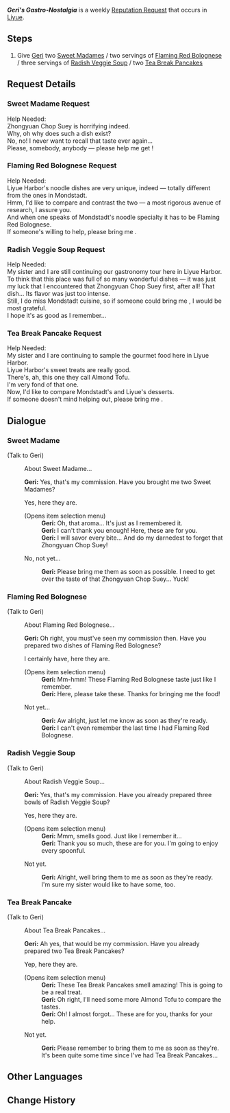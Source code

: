 {{Quest Infobox
|id            = 71709; 71710; 71711; 71712
|image         = Geri Icon.png
|type          = World
|group         = Request
|startLocation = [[Liyue Harbor]], [[Liyue]]
|region        = Liyue
|area          = Sea of Clouds
|subarea       = Liyue Harbor
|characters    = Geri; Traveler
|rep           = Liyue
|mora          = 20,000
}}
'''''Geri's Gastro-Nostalgia''''' is a weekly [[Reputation Request]] that occurs in [[Liyue]].

==Steps==
#Give [[Geri]] two [[Sweet Madame]]s / two servings of [[Flaming Red Bolognese]] / three servings of [[Radish Veggie Soup]] / two [[Tea Break Pancake]]s

==Request Details==
===Sweet Madame Request===
Help Needed:<br />
Zhongyuan Chop Suey is horrifying indeed.<br />
Why, oh why does such a dish exist?<br />
No, no! I never want to recall that taste ever again...<br />
Please, somebody, anybody &mdash; please help me get {{Color|buzzword|two Sweet Madames}}!

===Flaming Red Bolognese Request===
Help Needed:<br />
Liyue Harbor's noodle dishes are very unique, indeed &mdash; totally different from the ones in Mondstadt.<br />
Hmm, I'd like to compare and contrast the two &mdash; a most rigorous avenue of research, I assure you.<br />
And when one speaks of Mondstadt's noodle specialty it has to be Flaming Red Bolognese.<br />
If someone's willing to help, please bring me {{Color|buzzword|two servings of Flaming Red Bolognese}}.

===Radish Veggie Soup Request===
Help Needed:<br />
My sister and I are still continuing our gastronomy tour here in Liyue Harbor.<br />
To think that this place was full of so many wonderful dishes &mdash; it was just my luck that I encountered that Zhongyuan Chop Suey first, after all! That dish... Its flavor was just too intense.<br />
Still, I do miss Mondstadt cuisine, so if someone could bring me {{Color|buzzword|three bowls of Radish Veggie Soup}}, I would be most grateful.<br />
I hope it's as good as I remember...

===Tea Break Pancake Request===
Help Needed:<br />
My sister and I are continuing to sample the gourmet food here in Liyue Harbor.<br />
Liyue Harbor's sweet treats are really good.<br />
There's, ah, this one they call Almond Tofu.<br />
I'm very fond of that one.<br />
Now, I'd like to compare Mondstadt's and Liyue's desserts.<br />
If someone doesn't mind helping out, please bring me {{Color|buzzword|two servings of Tea Break Pancake}}.

==Dialogue==
{{Quest Description|[[Geri]] needs two [[Sweet Madame]]s / two servings of [[Flaming Red Bolognese]] / three bowls of [[Radish Veggie Soup]] / two [[Tea Break Pancake]]s.}}
===Sweet Madame===
{{Dialogue start}}
;(Talk to Geri)
:{{DIcon|Quest}} About Sweet Madame...
:'''Geri:''' Yes, that's my commission. Have you brought me two Sweet Madames?
:{{DIcon|Quest}} Yes, here they are.
:;(Opens item selection menu)
::'''Geri:''' Oh, that aroma... It's just as I remembered it.
::'''Geri:''' I can't thank you enough! Here, these are for you.
::'''Geri:''' I will savor every bite... And do my darnedest to forget that Zhongyuan Chop Suey!
:{{DIcon}} No, not yet...
::'''Geri:''' Please bring me them as soon as possible. I need to get over the taste of that Zhongyuan Chop Suey... Yuck!
{{Dialogue end}}

===Flaming Red Bolognese===
{{Dialogue start}}
;(Talk to Geri)
:{{DIcon|Quest}} About Flaming Red Bolognese...
:'''Geri:''' Oh right, you must've seen my commission then. Have you prepared two dishes of Flaming Red Bolognese?
:{{DIcon|Quest}} I certainly have, here they are.
:;(Opens item selection menu)
::'''Geri:''' Mm-hmm! These Flaming Red Bolognese taste just like I remember.
::'''Geri:''' Here, please take these. Thanks for bringing me the food!
:{{DIcon}} Not yet...
::'''Geri:''' Aw alright, just let me know as soon as they're ready.
::'''Geri:''' I can't even remember the last time I had Flaming Red Bolognese.
{{Dialogue end}}

===Radish Veggie Soup===
{{Dialogue start}}
;(Talk to Geri)
:{{DIcon|Quest}} About Radish Veggie Soup...
:'''Geri:''' Yes, that's my commission. Have you already prepared three bowls of Radish Veggie Soup?
:{{DIcon|Quest}} Yes, here they are.
:;(Opens item selection menu)
::'''Geri:''' Mmm, smells good. Just like I remember it...
::'''Geri:''' Thank you so much, these are for you. I'm going to enjoy every spoonful.
:{{DIcon}} Not yet.
::'''Geri:''' Alright, well bring them to me as soon as they're ready. I'm sure my sister would like to have some, too.
{{Dialogue end}}

===Tea Break Pancake===
{{Dialogue start}}
;(Talk to Geri)
:{{DIcon|Quest}} About Tea Break Pancakes...
:'''Geri:''' Ah yes, that would be my commission. Have you already prepared two Tea Break Pancakes?
:{{DIcon|Quest}} Yep, here they are.
:;(Opens item selection menu)
::'''Geri:''' These Tea Break Pancakes smell amazing! This is going to be a real treat.
::'''Geri:''' Oh right, I'll need some more Almond Tofu to compare the tastes.
::'''Geri:''' Oh! I almost forgot... These are for you, thanks for your help.
:{{DIcon}} Not yet.
::'''Geri:''' Please remember to bring them to me as soon as they're. It's been quite some time since I've had Tea Break Pancakes...
{{Dialogue end}}

==Other Languages==
{{Other Languages
|en      = Geri's Gastro-Nostalgia
|zhs     = 杰里的蒙德城美食回忆
|zhs_rm  = Jiélǐ de Méngdé-chéng Měishí Huíyì
|zht     = 傑里的蒙德城美食回憶
|zht_rm  = Jiélǐ de Méngdé-chéng Měishí Huíyì
|zh_tl   = Geri's Mondstadt City Gourmet Memories
|ja      = ジェリーのモンドグルメメモリー
|ja_rm   = Jerii no Mondo gurume memorii
|ja_tl   = Geri's Memory of Mondstadt Gourmets
|ko      = 게리의 추억의 몬드성 요리
|ko_rm   = Geri-ui Chueogui Mondeu-seong Yori
|ko_tl   = Geri's Remembrance Mondstadt Foods
|es      = Nostalgia gastronómica de Geri
|es_tl   = Geri's Gastronomic Nostalgia
|fr      = La nostalgie gastronomique de Geri
|fr_tl   = Gastronomic Nostalgia of Geri
|ru      = Мондштадтские деликатесы для Гери
|ru_tl   = Mondstadt Delicacies For Geri
|th      = ความทรงจำของอาหาร Mondstadt รสเลิศของ Geri
|th_rm   = 
|th_tl   = Geri's Memories of Fine Mondstadt Cuisine
|vi      = Ký ức mỹ thực Mondstadt của Geri
|vi_tl   = Geri's Mondstadt Gourmet Memories
|de      = Geris Erinnerungen an Mondstadts Leckerbissen
|de_tl   = Geri’s Memories of Mondstadt’s Treats
|id      = Kenangan Makanan Mondstadt Geri
|id_tl   = Geri's Mondstadt Foods Nostalgia
|pt      = Gastronostalgia de Geri de Mondstadt
|pt_tl   = Geri's Mondstadt Gastro-Nostalgia
|tr      = Geri'nin Lezzet Özlemi
|tr_tl   = 
|it      = La nostalgia gastronomica di Geri
|it_tl   = 
}}

==Change History==
{{Change History|1.1}}